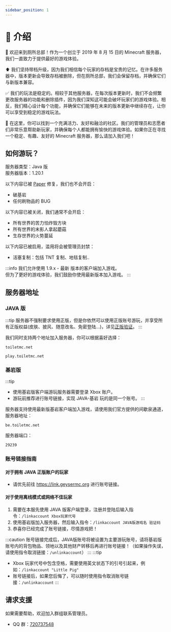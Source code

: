 ```yaml
---
sidebar_position: 1
---
```


# 📃 介绍

🙂 欢迎来到厕所总部！作为一个创立于 2019 年 8 月 15 日的 Minecraft 服务器，我们一直致力于提供最好的游戏体验。

⬆️ 我们坚持带档升级，因为我们相信每个玩家的存档是宝贵的记忆。在许多服务器中，版本更新会导致存档被删除，但在厕所总部，我们会保留存档，并确保它们与新版本兼容。

✅ 我们的玩法是稳定的。相较于其他服务器，在每次版本更新时，我们不会频繁更改服务器的功能和删除插件，因为我们深知这可能会破坏玩家们的游戏体验。相反，我们精心设计每个功能，并确保它们能够在未来的版本更新中继续存在，让你可以享受到稳定的游戏玩法。

🥳 在这里，你可以找到一个充满活力、友好和融洽的社区。我们的管理员和志愿者们非常乐意帮助新玩家，并确保每个人都能拥有愉快的游戏体验。如果你正在寻找一个稳定、有趣、友好的 Minecraft 服务器，那么请加入我们吧！

## 如何游玩？

服务器类型：Java 版  
服务器版本：1.20.1

以下内容已被 [Paper](https://papermc.io/software/paper) 修复，我们也不会开启：
- 破基岩
- 任何刷物品的 BUG

以下内容已被关闭，我们通常不会开启：
- 所有世界的苦力怕炸毁方块
- 所有世界的末影人拿起蘑菇
- 生存世界的火势蔓延

以下内容已被启用，滥用将会被管理员封禁：
- 活塞复制：包括 TNT 复制、地毯复制..

:::info
我们允许使用 1.9.x - 最新 版本的客户端加入游戏。  
但为了更好的游戏体验，我们鼓励你使用最新版本加入游戏。
:::

## 服务器地址

### JAVA 版

:::tip
服务器不强制要求使用正版，但是你依然可以使用正版账号游玩，并享受所有正版权益(皮肤、披风、随意改名、免密登陆...)，详见[正版验证](/help/feature/premium)。
:::

我们同时支持两个地址加入服务器，你可以根据喜好选择：

```
toiletmc.net
```

```
play.toiletmc.net
```

### 基岩版

:::tip
- 使用基岩版客户端游玩服务器需要登录 Xbox 账户。
- 游玩前推荐进行账号链接，实现 JAVA-基岩 玩的是同一个账号。
:::

服务器支持使用最新版基岩客户端加入游戏，请使用我们官方提供的间歇泉通道，服务器地址：
```
be.toiletmc.net
```
服务器端口：
```
29239
```

### 账号链接指南

#### 对于拥有 JAVA 正版账户的玩家 

- 请优先前往 https://link.geysermc.org 进行账号链接。

#### 对于使用离线模式或网络不佳玩家

1. 需要在本服先使用 JAVA 版客户端登录，注册并登陆后输入指令：`/linkaccount Xbox玩家代号`
3. 使用基岩版加入服务器，然后输入指令：`/linkaccount JAVA版游戏名 验证码`
4. 恭喜你已经完成了账号链接，尽情游戏把！

:::caution
账号链接完成后，JAVA版账号将被设置为主要游玩账号，请将基岩版账号内的背包物品、领地以及其他财产转移后再进行账号链接！（如果操作失误，请使用指令取消链接：`/unlinkaccount`）
:::
:::tip
* Xbox 玩家代号中包含空格，需要使用英文状态下的引号引起来，例如：`/linkaccount "Little Pig"`
* 账号链接后，如果您后悔了，可以随时使用指令取消账号链接：`/unlinkaccount`
:::

## 请求支援

如果需要帮助，欢迎加入群组联系管理员。

- QQ 群：[720737548](https://jq.qq.com/?_wv=1027&k=Uc4Zt2F1)
